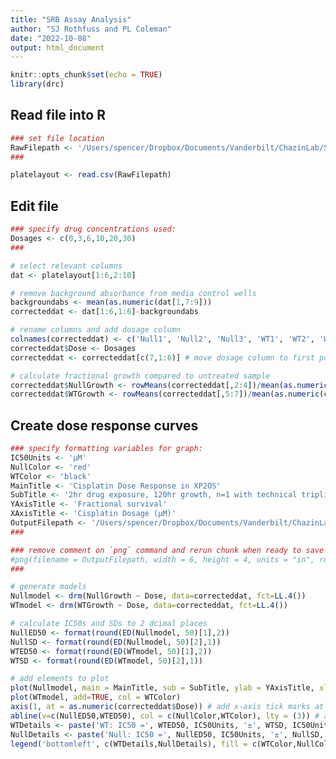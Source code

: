```yaml
---
title: "SRB Assay Analysis"
author: "SJ Rothfuss and PL Coleman"
date: "2022-10-08"
output: html_document
---
```


```r
knitr::opts_chunk$set(echo = TRUE)
library(drc)
```

## Read file into R
```r
### set file location
RawFilepath <- '/Users/spencer/Dropbox/Documents/Vanderbilt/ChazinLab/SRBAssays/cisPt/20220929_SRBAssayQuantification_Cispt120hr.csv'
###

platelayout <- read.csv(RawFilepath)
```

## Edit file
```r
### specify drug concentrations used:
Dosages <- c(0,3,6,10,20,30)
###

# select relevant columns
dat <- platelayout[1:6,2:10]

# remove background absorbance from media control wells
backgroundabs <- mean(as.numeric(dat[1,7:9]))
correcteddat <- dat[1:6,1:6]-backgroundabs

# rename columns and add dosage column
colnames(correcteddat) <- c('Null1', 'Null2', 'Null3', 'WT1', 'WT2', 'WT3')
correcteddat$Dose <- Dosages
correcteddat <- correcteddat[c(7,1:6)] # move dosage column to first position

# calculate fractional growth compared to untreated sample
correcteddat$NullGrowth <- rowMeans(correcteddat[,2:4])/mean(as.numeric(correcteddat[1,2:4]))
correcteddat$WTGrowth <- rowMeans(correcteddat[,5:7])/mean(as.numeric(correcteddat[1,5:7]))
```

## Create dose response curves
```r
### specify formatting variables for graph:
IC50Units <- 'µM'
NullColor <- 'red'
WTColor <- 'black'
MainTitle <- 'Cisplatin Dose Response in XP2OS'
SubTitle <- '2hr drug exposure, 120hr growth, n=1 with technical triplicates'
YAxisTitle <- 'Fractional survival'
XAxisTitle <- 'Cisplatin Dosage (µM)'
OutputFilepath <- '/Users/spencer/Dropbox/Documents/Vanderbilt/ChazinLab/SRBAssays/20221010-CisPtDRC120hr.png'
###

### remove comment on `png` command and rerun chunk when ready to save file:
#png(filename = OutputFilepath, width = 6, height = 4, units = "in", res = 300)
###

# generate models
Nullmodel <- drm(NullGrowth ~ Dose, data=correcteddat, fct=LL.4())
WTmodel <- drm(WTGrowth ~ Dose, data=correcteddat, fct=LL.4())

# calculate IC50s and SDs to 2 dcimal places
NullED50 <- format(round(ED(Nullmodel, 50)[1],2))
NullSD <- format(round(ED(Nullmodel, 50)[2],1))
WTED50 <- format(round(ED(WTmodel, 50)[1],2))
WTSD <- format(round(ED(WTmodel, 50)[2],1))

# add elements to plot
plot(Nullmodel, main = MainTitle, sub = SubTitle, ylab = YAxisTitle, xlab = XAxisTitle, ylim = c(0,1.1), xaxt = 'n', col = NullColor)
plot(WTmodel, add=TRUE, col = WTColor)
axis(1, at = as.numeric(correcteddat$Dose)) # add x-axis tick marks at dosages
abline(v=c(NullED50,WTED50), col = c(NullColor,WTColor), lty = (3)) # add dashed lines at both IC50s
WTDetails <- paste('WT: IC50 =', WTED50, IC50Units, '±', WTSD, IC50Units)
NullDetails <- paste('Null: IC50 =', NullED50, IC50Units, '±', NullSD, IC50Units)
legend('bottomleft', c(WTDetails,NullDetails), fill = c(WTColor,NullColor)) # create legend with colors for each curve and IC50s rounded to two decimal places
```
